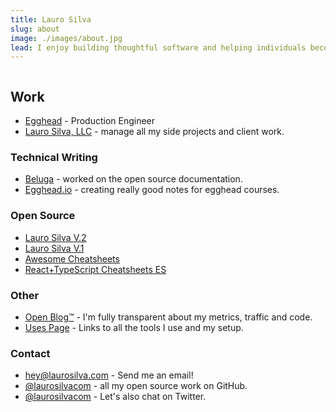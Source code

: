 ```yaml
---
title: Lauro Silva
slug: about
image: ./images/about.jpg
lead: I enjoy building thoughtful software and helping individuals become better programmers.
---
```



<Image />

## Work

- [Egghead](https://egghead.io/) - Production Engineer
- [Lauro Silva, LLC](/) - manage all my side projects and client work.

### Technical Writing

- [Beluga](https://belugajs.com/docs) - worked on the open source documentation.
- [Egghead.io](https://github.com/eggheadio-projects) - creating really good notes for egghead courses.

### Open Source

- [Lauro Silva V.2](https://github.com/laurosilvacom/laurosilva.com)
- [Lauro Silva V.1](https://github.com/laurosilvacom/laurosilvacom)
- [Awesome Cheatsheets](https://awesomecheatsheets.com/)
- [React+TypeScript Cheatsheets ES](https://github.com/typescript-cheatsheets/react-typescript-cheatsheet-es)

### Other

- [Open Blog™](/open-blog/) - I'm fully transparent about my metrics, traffic and code.
- [Uses Page](/uses) - Links to all the tools I use and my setup.

### Contact

- <hey@laurosilva.com> - Send me an email!
- [@laurosilvacom](https://github.com/laurosilvacom) - all my open source work on GitHub.
- [@laurosilvacom](https://twitter.com/laurosilvacom) - Let's also chat on Twitter.
